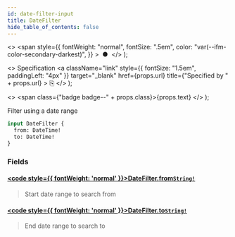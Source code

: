 ```yaml
---
id: date-filter-input
title: DateFilter
hide_table_of_contents: false
---
```


  <>
    <span
      style={{
        fontWeight: "normal",
        fontSize: ".5em",
        color: "var(--ifm-color-secondary-darkest)",
      }}
    >
      &nbsp;●&nbsp;
    </span>
  </>
);

  <>
    Specification
    <a
      className="link"
      style={{ fontSize: "1.5em", paddingLeft: "4px" }}
      target="_blank"
      href={props.url}
      title={"Specified by " + props.url}
    >
      ⎘
    </a>
  </>
);

  <>
    <span class={"badge badge--" + props.class}>{props.text}</span>
  </>
);

Filter using a date range

```graphql
input DateFilter {
  from: DateTime!
  to: DateTime!
}
```

### Fields

#### [<code style={{ fontWeight: 'normal' }}>DateFilter.<b>from</b></code>](#)<Bullet />[`String!`](/docs/apis-clients/tasklist-api/scalars/DateTime) <Badge class="secondary" text="non-null"/> <Badge class="secondary" text="scalar"/>

> Start date range to search from

#### [<code style={{ fontWeight: 'normal' }}>DateFilter.<b>to</b></code>](#)<Bullet />[`String!`](/docs/apis-clients/tasklist-api/scalars/DateTime) <Badge class="secondary" text="non-null"/> <Badge class="secondary" text="scalar"/>

> End date range to search to

